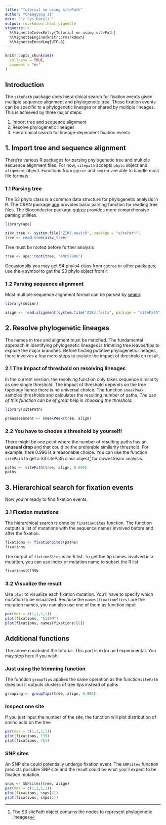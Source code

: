 ```yaml
---
title: "Tutorial on using sitePath"
author: "Chengyang Ji"
date: "`r Sys.Date()`"
output: rmarkdown::html_vignette
vignette: >
  %\VignetteIndexEntry{Tutorial on using sitePath}
  %\VignetteEngine{knitr::rmarkdown}
  %\VignetteEncoding{UTF-8}
---
```


```r
knitr::opts_chunk$set(
  collapse = TRUE,
  comment = "#>"
)
```

## Introduction

The `sitePath` package does hierarchical search for fixation events given multiple sequence alignment and phylogenetic tree. These fixation events can be specific to a phylogenetic lineages or shared by multiple lineages. This is achieved by three major steps:

1. Import tree and sequence alignment
2. Resolve phylogenetic lineages
3. Hierarchical search for lineage-dependent fixation events

## 1. Import tree and sequence alignment

There're various R packages for parsing phylogenetic tree and multiple sequence alignment files. For now, `sitepath` accepts `phylo` object and `alignment` object. Functions from `ggtree` and `seqinr` are able to handle most file formats.

### 1.1 Parsing tree

The S3 phylo class is a common data structure for phylogenetic analysis in R. The CRAN package [ape](https://cran.r-project.org/web/packages/ape/index.html) provides basic parsing function for reading tree files. The Bioconductor package [ggtree](https://bioconductor.org/packages/release/bioc/html/ggtree.html) provides more comprehensive parsing utilities.


```r
library(ape)

zikv_tree <- system.file("ZIKV.newick", package = "sitePath")
tree <- read.tree(zikv_tree)
```

Tree must be rooted before further analysis

```r
tree <- ape::root(tree, "ANK57896")
```

Occasionally you may get S4 phylo4 class from `ggtree` or other packages, use the `@` symbol to get the S3 phylo object from it

### 1.2 Parsing sequence alignment

Most multiple sequence alignment format can be parsed by [seqinr](https://cran.r-project.org/web/packages/seqinr/index.html).

```r
library(seqinr)

align <- read.alignment(system.file("ZIKV.fasta", package = "sitePath"), "fasta")
```

## 2. Resolve phylogenetic lineages

The names in tree and aligment must be matched. The fundamental approach in identifying phylogenetic lineages is trimming tree leaves/tips to expose the major branches. Before finding putative phylogenetic lineages, there involves a few more steps to evalute the impact of threshold on result.

### 2.1 The impact of threshold on resolving lineages

In the current version, the resolving function only takes sequence similarity as one single threshold. The impact of threshold depends on the tree topology hence there is no universal choice. The function `sneakPeak` samples thresholds and calculates the resulting number of paths. *The use of this function can be of great help in choosing the threshold.*

```r
library(sitePath)

preassessment <- sneakPeek(tree, align)
```

### 2.2 You have to choose a threshold by yourself!

There might be one point where the number of resulting paths has an **unusual drop** and that could be the preferable similarity threshold. For example, here 0.996 is a reasonable choice. You can use the function `sitePath` to get a S3 sitePath class object^[The S3 sitePath object contains the nodes to represent phylogenetic lineages] for downstream analysis.

```r
paths <- sitePath(tree, align, 0.996)
paths
```

## 3. Hierarchical search for fixation events

Now you're ready to find fixation events.

### 3.1 Fixation mutations

The hierarchical search is done by `fixationSites` function. The function outputs a list of mutations with the sequence names involved before and after the fixation.

```r
fixations <- fixationSites(paths)
fixations
```

The output of `fixtionSites` is an R list. To get the tip names involved in a mutation, you can use index or mutation name to subset the R list

```r
fixations$S139N
```

### 3.2 Visualize the result

Use `plot` to visualize each fixation mutation. You'll have to specify which mutation to be visualized. Because the `names(fixationSites)` are the mutation names, you can also use one of them as function input

```r
par(mar = c(1,1,1,1))
plot(fixations, "S139N")
plot(fixations, names(fixations)[6])
```

## Additional functions

The above concluded the tutorial. This part is extra and experimental. You
may stop here if you wish.

### Just using the trimming function

The function `groupTips` applies the same operation as the function`sitePath` does but it outputs clusters of tree tips instead of paths

```r
grouping <- groupTips(tree, align, 0.996)
```


### Inspect one site

If you just input the number of the site, the function will plot distribution of amino acid on the tree

```r
par(mar = c(1,1,1,1))
plot(fixations, 139)
plot(fixations, 763)
```

### SNP sites

An SNP site could potentially undergo fixation event. The `SNPsites` function predicts possible SNP site and the result could be what you'll expect to be fixation mutation.

```r
snps <- SNPsites(tree, align)
par(mar = c(1,1,1,1))
plot(fixations, snps[4])
plot(fixations, snps[5])
```
